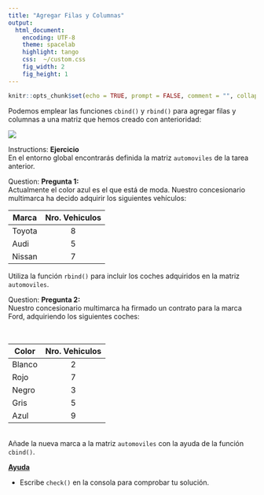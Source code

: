 ```yaml
---
title: "Agregar Filas y Columnas"
output:
  html_document:
    encoding: UTF-8
    theme: spacelab
    highlight: tango
    css:  ~/custom.css
    fig_width: 2
    fig_height: 1
---
```


```r
knitr::opts_chunk$set(echo = TRUE, prompt = FALSE, comment = "", collapse = TRUE)
```

Podemos emplear las funciones `cbind()` y `rbind()` para agregar filas y columnas a una matriz que hemos creado con anterioridad:

![](https://i.imgur.com/rH9GGgF.png)




<div class="alert alert-success" role="alert">
<span class="glyphicon glyphicon-education" aria-hidden="true"></span>
<span class="sr-only">Instructions:</span>
__Ejercicio __ </br>
En el entorno global encontrarás definida la matriz `automoviles` de la tarea anterior.
</div>

<div class="panel panel-warning">
 <div class="panel-body">
 
<div class="alert alert-warning" role="alert">
<span class="glyphicon glyphicon-question-sign" aria-hidden="true"></span>
<span class="sr-only">Question:</span>
**Pregunta 1:**  
Actualmente el color azul es el que está de moda. Nuestro concesionario multimarca ha decido adquirir los siguientes vehículos:

|  Marca | Nro. Vehiculos |
|---|:---:|
|  Toyota | 8 |
| Audi  |  5 |
| Nissan  |  7 |


Utiliza la función `rbind()` para incluir los coches adquiridos en la matriz `automoviles`.

</div>


<div class="alert alert-warning" role="alert">
<span class="glyphicon glyphicon-question-sign" aria-hidden="true"></span>
<span class="sr-only">Question:</span>
**Pregunta 2:**  
Nuestro concesionario multimarca ha firmado un contrato para la marca Ford, adquiriendo los siguientes coches:

</br>

|  Color | Nro. Vehiculos   |
|---|:---:|
|  Blanco | 2  |
| Rojo  |  7 |
| Negro  |  3 |
| Gris  |  5 |
|   Azul    |  9 |

</br>
Añade la nueva marca a la matriz `automoviles` con la ayuda de la función `cbind()`.
</div>



<p>
<a class="btn btn-info" data-toggle="collapse" href="#hint" aria-expanded="false" aria-controls="collapseExample">
<span class="glyphicon glyphicon-exclamation-sign" aria-hidden="true"></span>   __Ayuda__</a>
</p>
<div class="collapse" id="hint">
<div class="card card-block">
<div class="alert alert-info" role="alert">
- Escribe `check()` en la consola para comprobar tu solución.
</div>
</div>














